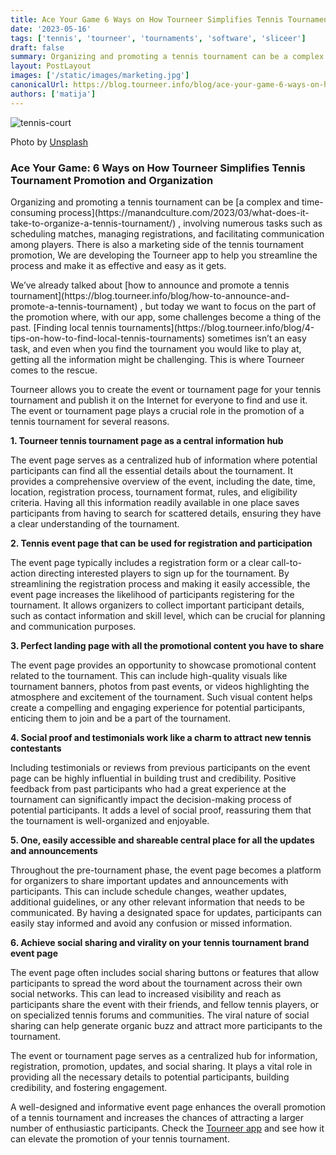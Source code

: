 ```yaml
---
title: Ace Your Game 6 Ways on How Tourneer Simplifies Tennis Tournament Promotion and Organization
date: '2023-05-16'
tags: ['tennis', 'tourneer', 'tournaments', 'software', 'sliceer']
draft: false
summary: Organizing and promoting a tennis tournament can be a complex and time-consuming process, involving numerous tasks such as scheduling matches, managing registrations, and facilitating communication among players
layout: PostLayout
images: ['/static/images/marketing.jpg']
canonicalUrl: https://blog.tourneer.info/blog/ace-your-game-6-ways-on-how-tourneer-simplifies-tennis-tournament-promotion-and-organization
authors: ['matija']
---
```


![tennis-court](/static/images/marketing.jpg)

Photo by [Unsplash](https://unsplash.com/@storyfuel?utm_source=unsplash&utm_medium=referral&utm_content=creditCopyText)

### Ace Your Game: 6 Ways on How Tourneer Simplifies Tennis Tournament Promotion and Organization

<p>
  Organizing and promoting a tennis tournament can be [a complex and time-consuming
  process](https://manandculture.com/2023/03/what-does-it-take-to-organize-a-tennis-tournament/) ,
  involving numerous tasks such as scheduling matches, managing registrations, and facilitating
  communication among players. There is also a marketing side of the tennis tournament promotion, We
  are developing the Tourneer app to help you streamline the process and make it as effective and
  easy as it gets.
</p>

<p>
  We’ve already talked about [how to announce and promote a tennis
  tournament](https://blog.tourneer.info/blog/how-to-announce-and-promote-a-tennis-tournament) , but
  today we want to focus on the part of the promotion where, with our app, some challenges become a
  thing of the past. [Finding local tennis
  tournaments](https://blog.tourneer.info/blog/4-tips-on-how-to-find-local-tennis-tournaments)
  sometimes isn’t an easy task, and even when you find the tournament you would like to play at,
  getting all the information might be challenging. This is where Tourneer comes to the rescue.
</p>
<p>
  Tourneer allows you to create the event or tournament page for your tennis tournament and publish
  it on the Internet for everyone to find and use it. The event or tournament page plays a crucial
  role in the promotion of a tennis tournament for several reasons.
</p>
<strong>1. Tourneer tennis tournament page as a central information hub</strong>

The event page serves as a centralized hub of information where potential participants can find all the essential details about the tournament. It provides a comprehensive overview of the event, including the date, time, location, registration process, tournament format, rules, and eligibility criteria. Having all this information readily available in one place saves participants from having to search for scattered details, ensuring they have a clear understanding of the tournament.

<strong>2. Tennis event page that can be used for registration and participation</strong>

The event page typically includes a registration form or a clear call-to-action directing interested players to sign up for the tournament. By streamlining the registration process and making it easily accessible, the event page increases the likelihood of participants registering for the tournament. It allows organizers to collect important participant details, such as contact information and skill level, which can be crucial for planning and communication purposes.

<strong>3. Perfect landing page with all the promotional content you have to share</strong>

The event page provides an opportunity to showcase promotional content related to the tournament. This can include high-quality visuals like tournament banners, photos from past events, or videos highlighting the atmosphere and excitement of the tournament. Such visual content helps create a compelling and engaging experience for potential participants, enticing them to join and be a part of the tournament.

<strong>
  4. Social proof and testimonials work like a charm to attract new tennis contestants
</strong>

Including testimonials or reviews from previous participants on the event page can be highly influential in building trust and credibility. Positive feedback from past participants who had a great experience at the tournament can significantly impact the decision-making process of potential participants. It adds a level of social proof, reassuring them that the tournament is well-organized and enjoyable.

<strong>
  5. One, easily accessible and shareable central place for all the updates and announcements
</strong>

Throughout the pre-tournament phase, the event page becomes a platform for organizers to share important updates and announcements with participants. This can include schedule changes, weather updates, additional guidelines, or any other relevant information that needs to be communicated. By having a designated space for updates, participants can easily stay informed and avoid any confusion or missed information.

<strong>6. Achieve social sharing and virality on your tennis tournament brand event page</strong>

The event page often includes social sharing buttons or features that allow participants to spread the word about the tournament across their own social networks. This can lead to increased visibility and reach as participants share the event with their friends, and fellow tennis players, or on specialized tennis forums and communities. The viral nature of social sharing can help generate organic buzz and attract more participants to the tournament.

The event or tournament page serves as a centralized hub for information, registration, promotion, updates, and social sharing. It plays a vital role in providing all the necessary details to potential participants, building credibility, and fostering engagement.

A well-designed and informative event page enhances the overall promotion of a tennis tournament and increases the chances of attracting a larger number of enthusiastic participants. Check the [Tourneer app](https://www.tourneer.info/) and see how it can elevate the promotion of your tennis tournament.
